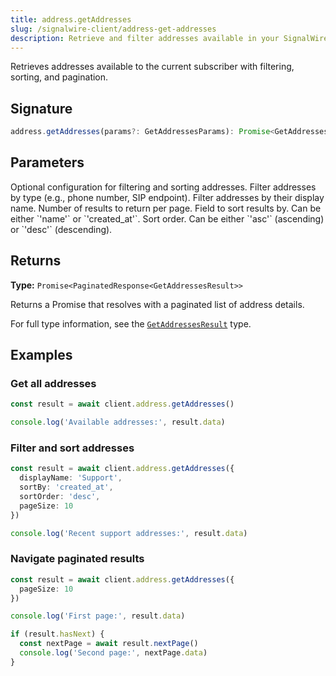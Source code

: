 ```yaml
---
title: address.getAddresses
slug: /signalwire-client/address-get-addresses
description: Retrieve and filter addresses available in your SignalWire space with pagination and sorting options.
---
```



Retrieves addresses available to the current subscriber with filtering, sorting, and pagination.

## Signature

```typescript
address.getAddresses(params?: GetAddressesParams): Promise<GetAddressesResult>
```

## Parameters

<APIField name="params" type="GetAddressesParams">
  Optional configuration for filtering and sorting addresses.
</APIField>

<APIField name="params.type" type="string">
  Filter addresses by type (e.g., phone number, SIP endpoint).
</APIField>

<APIField name="params.displayName" type="string">
  Filter addresses by their display name.
</APIField>

<APIField name="params.pageSize" type="number">
  Number of results to return per page.
</APIField>

<APIField name="params.sortBy" type="'name' | 'created_at'">
  Field to sort results by. Can be either `'name'` or `'created_at'`.
</APIField>

<APIField name="params.sortOrder" type="'asc' | 'desc'">
  Sort order. Can be either `'asc'` (ascending) or `'desc'` (descending).
</APIField>

## Returns

**Type:** `Promise<PaginatedResponse<GetAddressesResult>>`

Returns a Promise that resolves with a paginated list of address details. 

For full type information, see the [`GetAddressesResult`](../Types#getaddressesresult) type.

## Examples

### Get all addresses

```typescript
const result = await client.address.getAddresses()

console.log('Available addresses:', result.data)
```

### Filter and sort addresses

```typescript
const result = await client.address.getAddresses({
  displayName: 'Support',
  sortBy: 'created_at',
  sortOrder: 'desc',
  pageSize: 10
})

console.log('Recent support addresses:', result.data)
```

### Navigate paginated results

```typescript
const result = await client.address.getAddresses({
  pageSize: 10
})

console.log('First page:', result.data)

if (result.hasNext) {
  const nextPage = await result.nextPage()
  console.log('Second page:', nextPage.data)
}
```
